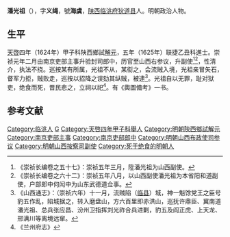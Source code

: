 '''潘光祖'''（{{bd|？||1634年||}}），字'''义绳'''，號'''海虞'''，[[陕西|陕西]][[临洮府|临洮府]][[狄道县|狄道县]]人。明朝政治人物。

==生平==
[[天啓|天啓]]四年（1624年）甲子科陕西鄉試[[解元|解元]]，五年（1625年）联捷乙丑科進士。崇祯元年二月由南京吏部主事升验封司郎中，历官至山西右参议，升副使<ref>《崇祯长编卷之五十七》：崇祯五年三月，陞潘光祖为山西副使。</ref><ref>《崇祯长编卷之六十二》：崇祯五年八月，以山西副使潘光祖为本省阳和道副使，户部郎中何闳中为山东武德道佥事。</ref>，性清介，执法不挠。巡按某有所属，光祖不从，某衔之，会流贼入境，光祖亲冒矢石，督军力拒，贼败走，巡按以招降之误劾其纵贼，被逮<ref>《山西通志》：（崇祯六年）十一月，流贼陷（[[临县|临县]]）城，神一魁馀党王之臣号豹五作乱，陷城据之，转入磨盘山，方六百里即赤洪山，巡抚许鼎臣、冀南道潘光祖、总兵张应昌、汾州卫指挥刘光祚合兵进剿，豹五及阎正虎、上天龙、邢满川等离境远窜。</ref>。光祖自以无罪，耻对狱吏，绝食而死，晋民悲之，立祠以祀<ref>《兰州府志》</ref>。有《輿圖備考》一书。

==参考文献==
{{reflist}}

{{天啓五年乙丑科殿試金榜}}

{{Authority control}}

{{DEFAULTSORT:}}

[[Category:临洮人|Category:临洮人]]
[[Category:潘姓|G]]
[[Category:天啓四年甲子科舉人|Category:天啓四年甲子科舉人]]
[[Category:明朝陝西鄉試解元|Category:明朝陝西鄉試解元]]
[[Category:南京吏部主事|Category:南京吏部主事]]
[[Category:南京吏部郎中|Category:南京吏部郎中]]
[[Category:明朝山西布政使司参议|Category:明朝山西布政使司参议]]
[[Category:明朝山西按察司副使|Category:明朝山西按察司副使]]
[[Category:死于绝食的明朝人|Category:死于绝食的明朝人]]


{{明朝官员小作品}}
